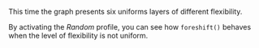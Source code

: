 This time the graph presents six uniforms layers of different flexibility. 

By activating the *Random* profile, you can see how `foreshift()` behaves when the level of flexibility is not uniform. 

